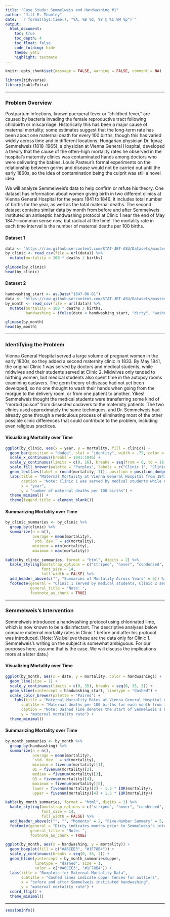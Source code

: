 ```yaml
---
title: "Case Study: Semmelweis and Handwashing #1"
author: "Jill E. Thomley"
date: '`r format(Sys.time(), "%A, %B %d, %Y @ %I:%M %p")`'
output: 
  html_document: 
    toc: true
    toc_depth: 4
    toc_float: false
    code_folding: hide
    theme: yeti
    highlight: textmate
---
```


```r
knitr::opts_chunk$set(message = FALSE, warning = FALSE, comment = NA)
```

```r
library(tidyverse)
library(kableExtra)
```

***
### **Problem Overview**

Postpartum infections, known puerperal fever or "childbed fever," are caused by bacteria invading the female reproductive tract following childbirth or miscarriage. Historically this has been a major cause of maternal mortality; some estimates suggest that the long-term rate has been about one maternal death for every 100 births, though this has varied widely across time and in different locations. Hungarian physician Dr. Ignaz Semmelweis (1818--1965), a physician at Vienna General Hospital, developed a theory that the cause of the often-high mortality rates he observed in the hospital's maternity clinics was contaminated hands among doctors who were delivering the babies. Louis Pasteur's formal experiments on the relationship between germs and disease would not be carried out until the early 1860s, so the idea of contamination being the culprit was still a novel idea. 

We will analyze Semmelweis's data to help confirm or refute his theory. One dataset has information about women giving birth in two different clinics at Vienna General Hospital for the years 1841 to 1846. It includes total number of births for the year, as well as the total maternal deaths. The second dataset contains similar data by month from before and after Semmelweis instituted an antiseptic handwashing protocol at Clinic 1 near the end of May 1847---common sense now, but radical at the time! The mortality rate in each time interval is the number of maternal deaths per 100 births. 

#### **Dataset 1**

```r
data <- "https://raw.githubusercontent.com/STAT-JET-ASU/Datasets/master/Instructor/semmelweisannualbyclinic.csv"
by_clinic <- read_csv(file = url(data)) %>% 
  mutate(mortality = 100 * deaths / births)
```

```r
glimpse(by_clinic)
head(by_clinic)
```

#### **Dataset 2**

```r
handwashing_start <- as.Date("1847-06-01")
data <- "https://raw.githubusercontent.com/STAT-JET-ASU/Datasets/master/Instructor/semmelweismonthly.csv"
by_month <- read_csv(file = url(data)) %>% 
  mutate(mortality = 100 * deaths / births,
         handwashing = ifelse(date < handwashing_start, "dirty", "washed"))
```

```r
glimpse(by_month)
head(by_month)
```

***
### **Identifying the Problem**

Vienna General Hospital served a large volume of pregnant women in the early 1800s, so they added a second maternity clinic in 1833. By May 1841, the original Clinic 1 was served by doctors and medical students, while midwives and their students served at Clinic 2. Midwives only tended to birthing women, but medical students also spent time in the autopsy rooms examining cadavers. The germ theory of disease had not yet been developed, so no one thought to wash their hands when going from the morgue to the delivery room, or from one patient to another. Yikes! Semmelweis thought the medical students were transferring some kind of “morbid poison” from dissected cadavers to the maternity patients. The two clinics used approximately the same techniques, and Dr. Semmelweis had already gone through a meticulous process of eliminating most of the other possible clinic differences that could contribute to the problem, including even religious practices.

#### **Visualizing Mortality over Time** 

```r
ggplot(by_clinic, aes(x = year, y = mortality, fill = clinic)) +
  geom_bar(position = "dodge", stat = "identity", width = .75, color = "darkgray") +
  scale_x_continuous(breaks = 1841:1846) +
  scale_y_continuous(limits = c(0, 16), breaks = seq(from = 0, to = 16, by = 2)) +
  scale_fill_brewer(palette = "Purples", labels = c("Clinic 1", "Clinic 2")) +
  geom_text(aes(label = round(mortality, 1)), position = position_dodge(.8), vjust = -.5) +
  labs(title = "Maternal Mortality at Vienna General Hospital from 1841 to 1846",
       caption = "Note: Clinic 1 was served by medical students while Clinic 2 was served by midwife students.",
       x = "year",
       y = "number of maternal deaths per 100 births") +
  theme_minimal() +
  theme(legend.title = element_blank())
```

#### **Summarizing Mortality over Time**

```r
by_clinic_summaries <- by_clinic %>%
  group_by(clinic) %>%
  summarize(n = n(),
            average = mean(mortality),
            `std. dev.` = sd(mortality),
            minimim = min(mortality),
            maximum = max(mortality))

kable(by_clinic_summaries, format = "html", digits = 2) %>%
  kable_styling(bootstrap_options = c("striped", "hover", "condensed", "responsive"), 
                font_size = 14,
                full_width = FALSE) %>% 
  add_header_above(c("", "Summaries of Mortality Across Years" = 5)) %>% 
  footnote(general = "Clinic 1 served by medical students, Clinic 2 served by midwives.", 
           general_title = "Note: ",
           footnote_as_chunk = TRUE)
```

***
### **Semmelweis's Intervention**

Semmelweis introduced a handwashing protocol using chlorinated lime, which is now known to be a disinfectant. The descriptive analyses below compare maternal mortality rates in Clinic 1 before and after his protocol was introduced. (Note: We believe these are the data only for Clinic 1. Semmelweis's writing on the subject is somewhat ambiguous. For our purposes here, assume that is the case. We will discuss the implications more at a later date.)

#### **Visualizing Mortality over Time**

```r
ggplot(by_month, aes(x = date, y = mortality, color = handwashing)) +
  geom_line(size = 1) +
  scale_y_continuous(limits = c(0, 35), breaks = seq(0, 35, 5)) +
  geom_vline(xintercept = handwashing_start, linetype = "dashed") +
  scale_color_brewer(palette = "Paired") +
    labs(title = "Maternal Mortality Rates at Vienna General Hospital Clinic 1",
       subtitle = "Maternal deaths per 100 births for each month from Jan 1841 to Mar 1849",
       caption = "Note: Dashed line denotes the start of Semmelweis's handwashing protocol in late May 1847.",
       y = "maternal mortality rate") +
  theme_minimal()
```

#### **Summarizing Mortality over Time**

```r
by_month_summaries <- by_month %>%
  group_by(handwashing) %>%
  summarize(n = n(),
            average = mean(mortality),
            `std. dev.` = sd(mortality),
            minimim = fivenum(mortality)[1],
            Q1 = fivenum(mortality)[2],
            median = fivenum(mortality)[3],
            Q3 = fivenum(mortality)[4],
            maximum = fivenum(mortality)[5],
            lower = fivenum(mortality)[2] - 1.5 * IQR(mortality),
            upper = fivenum(mortality)[4] + 1.5 * IQR(mortality))

kable(by_month_summaries, format = "html", digits = 2) %>%
  kable_styling(bootstrap_options = c("striped", "hover", "condensed", "responsive"), 
                font_size = 14,
                full_width = FALSE) %>% 
  add_header_above(c("", "", "Moments" = 2, "Five-Number Summary" = 5, "Fences" = 2)) %>% 
  footnote(general = "Dirty indicates months prior to Semmelweis's intervention, washed indicates months after.", 
           general_title = "Note: ",
           footnote_as_chunk = TRUE)
```

```r
ggplot(by_month, aes(x = handwashing, y = mortality)) +
  geom_boxplot(fill = c("#A6CEE3", "#1F78B4")) +
  scale_y_continuous(breaks = seq(0, 36, 2)) +
  geom_hline(yintercept = by_month_summaries$upper, 
             linetype = "dashed", size = 1,
             color = c("#A6CEE3", "#1F78B4")) +
  labs(title = "Boxplots for Maternal Mortality Data",
       subtitle = "dashed lines indicate upper fences for outliers",
       x = "before and after Semmelweis instituted handwashing",
       y = "maternal mortality rate") +
  coord_flip() +
  theme_minimal()
```

***
```r
sessionInfo()
```

